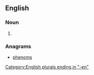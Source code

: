 ==English==

===Noun===
{{head|en|noun plural form}}

# {{plural of|shopman|lang=en}}

===Anagrams===
* [[phenoms#English|phenoms]]

[[Category:English plurals ending in "-en"]]